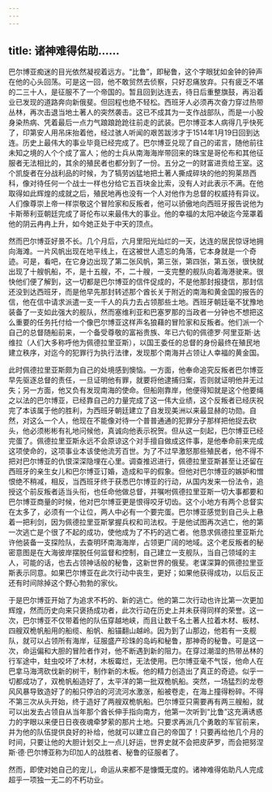 ```yaml
---
---
---
```

title: 诸神难得佑助……
---




巴尔博亚痴迷的目光依然凝视着远方。“比鲁”，即秘鲁，这个字眼犹如金钟的钟声在他的心头回荡。可是这一回，他不敢贸然去侦察，只好忍痛放弃。只有疲乏不堪的二三十人，是征服不了一个帝国的。暂且回到达连去，待日后重整旗鼓，再沿着业已发现的道路奔向新俄斐。但回程也绝不轻松。西班牙人必须再次奋力穿过热带丛林，再次击退当地土著人的突然袭击。这已不成其为一支作战部队，而是一小股身染热病、凭着最后一点力气踉踉跄跄往前走的武装。巴尔博亚本人病得几乎快死了，印第安人用吊床抬着他，经过骇人听闻的艰苦跋涉才于1514年1月19日回到达连。历史上最伟大的事业毕竟已经完成了。巴尔博亚兑现了自己的诺言，随他前往未知之境的人个个成了富人；他的士兵从南海海岸带回来的珠宝是哥伦布和其他征服者无法相比的，其余的殖民者也都分到了一份。五分之一的财富进贡给王室。这个凯旋者在分战利品的时候，为了犒劳凶猛地把土著人撕成碎块的他的狗莱昂西科，像对待任何一个战士一样也分给它五百块金比索，没有人对此表示不满。在他取得如此辉煌的成就之后，殖民地再也没有一个人对他作为总督的权威持有异议。人们像尊崇上帝一样崇敬这个冒险家和反叛者，他可以骄傲地向西班牙报告说他为卡斯蒂利亚朝廷完成了哥伦布以来最伟大的事业。他的幸福的太阳冲破迄今笼罩着他的阴云冉冉上升，如今她正处于中天的顶点。

然而巴尔博亚好景不长。几个月后，六月里阳光灿烂的一天，达连的居民惊讶地拥向海滩。一片风帆出现在地平线上，在这被世人遗忘的角落，它本身就是一个奇迹。可是，看吧，在它身边出现了第二张风帆，第三张，第四张，第五张，很快就出现了十艘帆船，不，是十五艘，不，二十艘，一支完整的舰队向着海港驶来。很快他们便了解到，这一切都是巴尔博亚的信件促成的，不是他那封报捷信，那封信还没到达西班牙，而是他早先那封转述那个酋长关于附近的南海和黄金国的报告的信，他在信中请求派遣一支一千人的兵力去占领那些土地。西班牙朝廷毫不犹豫地装备了一支如此强大的舰队，然而塞维利亚和巴塞罗那的当政者一分钟也不想把这么重要的任务托付给一个像巴尔博亚这样声名狼藉的冒险家和反叛者。他们派一个自己的总督随船前来，一个备受尊敬的富裕贵族、年已六旬的佩德罗·阿里亚斯·达维拉（人们大多称呼他为佩德拉里亚斯），以国王委任的总督的身份最终在殖民地建立秩序，对迄今的犯罪行为执行法律，发现那个南海并占领让人幸福的黄金国。

此时佩德拉里亚斯颇为自己的处境感到懊恼。一方面，他奉命追究反叛者巴尔博亚早先驱逐总督的责任，一旦证明他有罪，就要将他逮捕归案，否则就证明他并无过失；另一方面，他又负有发现南海的使命。但船刚靠岸，他便得知就是这个他要绳之以法的巴尔博亚，已经靠自己的力量完成了这一伟大业绩，这个反叛者已经庆祝完了本该属于他的胜利，为西班牙朝廷建立了自发现美洲以来最显赫的功勋。自然，对这么一个人，他现在不能像对待一个普普通通的犯罪分子那样把他捉去砍头，他必须彬彬有礼地问候他，真诚向他表示祝贺。但从这一刻起，巴尔博亚已经完蛋了。佩德拉里亚斯永远不会原谅这个对手擅自做成这件事，是他奉命前来完成这项使命的，这项事业本该使他流芳百世。为了不过早激怒那些殖民者，他不得不把对巴尔博亚的仇恨深深隐埋在心里。调查推迟进行，佩德拉里亚斯甚至让还留在西班牙的亲生女儿和巴尔博亚订婚，造成和平的假象。但他对巴尔博亚的嫉妒和憎恨绝不稍减，相反，当西班牙终于获悉巴尔博亚的行动，从国内发来一份法令，追授这个前反叛者适当头衔，也任命他做总督，并嘱咐佩德拉里亚斯一切大事都要和巴尔博亚商量的时候，他对巴尔博亚更是恨得咬牙切齿。这个小地方有两个总督实在太多了，必须有一个让位，两人中必有一个要完蛋。巴尔博亚感觉到自己头上悬着一把利剑，因为佩德拉里亚斯掌握兵权和司法权。于是他试图再次逃亡，他的第一次逃亡是个很了不起的成功，使他成为了不朽的逃亡者。他恳求佩德拉里亚斯允许他装备一支探险队，去查明环南海海岸，占领更广阔的地域。这个老反叛者的秘密意图是在大海彼岸摆脱任何监督和控制，自己建立一支舰队，当自己领域的主人，可能的话，也去占领神话般的秘鲁，这新世界的俄斐。老谋深算的佩德拉里亚斯表示同意。如果巴尔博亚在此次行动中丧生，更好；如果他获得成功，以后反正还有时间除掉这个野心勃勃的家伙。

于是巴尔博亚开始了为追求不朽的、新的逃亡。他的第二次行动也许比第一次更加辉煌，然而历史向来只褒扬成功者，此次行动在历史上并未获得同样的荣誉。这一次，巴尔博亚不仅带着他的队伍穿越地峡，而且让数千名土著人拉着木材、板材、四艘双桅帆船用的船缆、船帆、船锚翻山越岭。因为到了山那边，他若有一支舰队，就可以占领所有海岸，征服盛产珍珠的岛屿和秘鲁，那神奇的秘鲁。可是这一次，命运偏和大胆的冒险者作对，他不断遇到新的阻力。在穿过潮湿的热带丛林的行军途中，蛀虫咬坏了木材，木板霉烂，无法使用。巴尔博亚毫不气馁，他命人在巴拿马海湾砍伐新的树干，制作新的木板。他的精力创造出了真正的奇迹。似乎一切都成功了，双桅帆船造好了，太平洋的第一批双桅帆船。突然，一场猛烈的龙卷风风暴导致造好了的船只停泊的河流河水激涨，船被卷走，在海上撞得粉碎。不得不第三次从头开始，终于造好了两艘双桅帆船。巴尔博亚只需要再有两三艘船，就可以出发去占领自从当年那个酋长伸手指向南方，他第一次听到“比鲁”这充满诱惑力的字眼以来便日日夜夜魂牵梦萦的那片土地。只要求再派几个勇敢的军官前来，并为他的队伍提供良好的补给，他就可以建立自己的帝国了！只要再给他几个月的时间，只要让他的大胆计划交上一点儿好运，世界史就不会把皮萨罗，而会把努涅斯·德·巴尔博亚称为印加人的战胜者、秘鲁的征服者了。

然而，即使对她自己的宠儿，命运从来都不是慷慨无度的。诸神难得佑助凡人完成超乎一项独一无二的不朽功业。